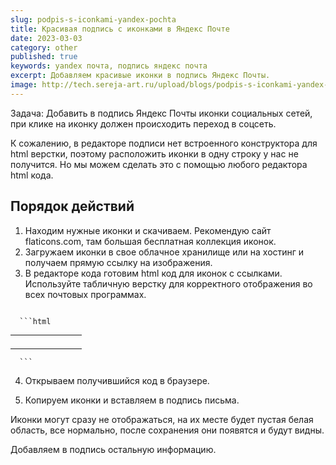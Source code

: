 ```yaml
---
slug: podpis-s-iconkami-yandex-pochta
title: Красивая подпись с иконками в Яндекс Почте
date: 2023-03-03
category: other
published: true
keywords: yandex почта, подпись яндекс почта
excerpt: Добавляем красивые иконки в подпись Яндекс Почты.
image: http://tech.sereja-art.ru/upload/blogs/podpis-s-iconkami-yandex-pochta/podpis.png
---
```


Задача: Добавить в подпись Яндекс Почты иконки социальных сетей, при клике на иконку должен происходить переход в соцсеть.

К сожалению, в редакторе подписи нет встроенного конструктора для html верстки, поэтому расположить иконки в одну строку у нас не получится. Но мы можем сделать это с помощью любого редактора html кода.

## Порядок действий

1. Находим нужные иконки и скачиваем. Рекомендую сайт flaticons.com, там большая бесплатная коллекция иконок.
2. Загружаем иконки в свое облачное хранилище или на хостинг и получаем прямую ссылку на изображения.
3. В редакторе кода готовим html код для иконок с ссылками. Используйте табличную верстку для корректного отображения во всех почтовых программах.


<CodeTitle title='Пример кода с готовыми иконками для копирования в письмо' lang='html' />
<code>
  ```html
  <table cellpadding="0" cellspacing="0" border="0" style="border-collapse: collapse; mso-table-lspace: 0pt; mso-table-rspace: 0pt; margin: 0; padding: 0;">
    <tr>
      <td class="social__icon" style="border-collapse: collapse; display: inline-block; padding-left: 0px; padding-right: 6px;">
        <a
          target="_blank"
          href="https://www.instagram.com/tweld.ru/"
          class="social__link"
          style="padding-left: 0px; font-size: 14px; line-height: 1.5; text-decoration: underline; color: #222222; font-family: 'Open Sans', arial, sans-serif !important;"
        >
          <img
            width="15"
            height="15"
            border="0"
            src="https://tweld.ru/upload/medialibrary/fa4/mf3a85cbzsnovn2j3med1b58xr2soa4f.png"
            alt=""
            class="social__img"
            style="outline: none; text-decoration: none; border: 0 none; -ms-interpolation-mode: bicubic; margin: 0; padding: 0; display: block; height: auto; line-height: 100%; max-width: 100% !important; width: 15px;"
          />
        </a>
      </td>
      <td class="social__icon" style="border-collapse: collapse; display: inline-block; padding-left: 10px; padding-right: 6px;">
        <a target="_blank" href="https://vk.com/technoweld" class="social__link" style="font-size: 14px; line-height: 1.5; text-decoration: underline; color: #222222; font-family: 'Open Sans', arial, sans-serif !important;">
          <img
            width="15"
            height="15"
            border="0"
            src="https://tweld.ru/upload/medialibrary/d62/tsd3mifx3g6j6o25qw32bga16nax71f2.png"
            alt=""
            class="social__img"
            style="outline: none; text-decoration: none; border: 0 none; -ms-interpolation-mode: bicubic; margin: 0; padding: 0; display: block; height: auto; line-height: 100%; max-width: 100% !important; width: 15px;"
          />
        </a>
      </td>
      <td class="social__icon" style="border-collapse: collapse; display: inline-block; padding-left: 10px; padding-right: 6px;">
        <a
          target="_blank"
          href="https://www.youtube.com/channel/UCq9OrZA5tGqI6aoOG_63wEQ"
          class="social__link"
          style="font-size: 14px; line-height: 1.5; text-decoration: underline; color: #222222; font-family: 'Open Sans', arial, sans-serif !important;"
        >
          <img
            width="15"
            height="15"
            border="0"
            src="https://tweld.ru/upload/medialibrary/c04/viyjd8m0qa50bmare2oxy1j205pectpe.png"
            alt=""
            class="social__img"
            style="outline: none; text-decoration: none; border: 0 none; -ms-interpolation-mode: bicubic; margin: 0; padding: 0; display: block; height: auto; line-height: 100%; max-width: 100% !important; width: 15px;"
          />
        </a>
      </td>
      <td class="social__icon" style="border-collapse: collapse; display: inline-block; padding-left: 10px; padding-right: 6px;">
        <a target="_blank" href="https://www.facebook.com/tweld.ru/" class="social__link" style="font-size: 14px; line-height: 1.5; text-decoration: underline; color: #222222; font-family: 'Open Sans', arial, sans-serif !important;">
          <img
            width="15"
            height="15"
            border="0"
            src="https://tweld.ru/upload/medialibrary/104/k4bo9odt6gnrmz85sshnpt1cwzzb6lbp.png"
            alt=""
            class="social__img"
            style="outline: none; text-decoration: none; border: 0 none; -ms-interpolation-mode: bicubic; margin: 0; padding: 0; display: block; height: auto; line-height: 100%; max-width: 100% !important; width: 15px;"
          />
        </a>
      </td>
    </tr>
  </table>
  ```
</code>

4. Открываем получившийся код в браузере.

<Figcaption src='http://tech.sereja-art.ru/upload/blogs/podpis-s-iconkami-yandex-pochta/otkrili-v-brauzere.png' alt='открыли код в браузере' caption='Открыли код в браузере' />

5. Копируем иконки и вставляем в подпись письма.
<Figcaption src='http://tech.sereja-art.ru/upload/blogs/podpis-s-iconkami-yandex-pochta/vstavlyaem-podpis.png' alt='открыли код в браузере' caption='Вставили иконки, но они не видны' />

Иконки могут сразу не отображаться, на их месте будет пустая белая область, все нормально, после сохранения они появятся и будут видны.

<Figcaption src='http://tech.sereja-art.ru/upload/blogs/podpis-s-iconkami-yandex-pochta/sochranyaem.png' alt='открыли код в браузере' caption='После сохранения иконки появились' />
<Figcaption src='http://tech.sereja-art.ru/upload/blogs/podpis-s-iconkami-yandex-pochta/rezultat-posle-sochraneniya.png' alt='открыли код в браузере' caption='Результат после сохранения' />

Добавляем в подпись остальную информацию.

<Figcaption src="http://tech.sereja-art.ru/upload/blogs/podpis-s-iconkami-yandex-pochta/podpis-yandex-pochta-primer.jpg" alt='Итоговый результат подписи с иконками в яндекс почте' caption='Итоговый результат' />

